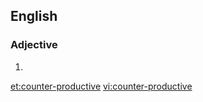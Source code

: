==English==

===Adjective===
{{en-adj}}

# {{alternative spelling of|[[counterproductive]]}}

[[et:counter-productive]]
[[vi:counter-productive]]